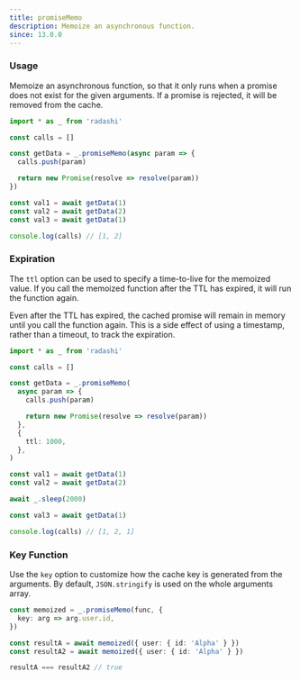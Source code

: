 ```yaml
---
title: promiseMemo
description: Memoize an asynchronous function.
since: 13.0.0
---
```


### Usage

Memoize an asynchronous function, so that it only runs when a promise does not exist for the given arguments. If a promise is rejected, it will be removed from the cache.

```ts
import * as _ from 'radashi'

const calls = []

const getData = _.promiseMemo(async param => {
  calls.push(param)

  return new Promise(resolve => resolve(param))
})

const val1 = await getData(1)
const val2 = await getData(2)
const val3 = await getData(1)

console.log(calls) // [1, 2]
```

### Expiration

The `ttl` option can be used to specify a time-to-live for the memoized value. If you call the memoized function after the TTL has expired, it will run the function again.

Even after the TTL has expired, the cached promise will remain in memory until you call the function again. This is a side effect of using a timestamp, rather than a timeout, to track the expiration.

```ts
import * as _ from 'radashi'

const calls = []

const getData = _.promiseMemo(
  async param => {
    calls.push(param)

    return new Promise(resolve => resolve(param))
  },
  {
    ttl: 1000,
  },
)

const val1 = await getData(1)
const val2 = await getData(2)

await _.sleep(2000)

const val3 = await getData(1)

console.log(calls) // [1, 2, 1]
```

### Key Function

Use the `key` option to customize how the cache key is generated from the arguments. By default, `JSON.stringify` is used on the whole arguments array.

```ts
const memoized = _.promiseMemo(func, {
  key: arg => arg.user.id,
})

const resultA = await memoized({ user: { id: 'Alpha' } })
const resultA2 = await memoized({ user: { id: 'Alpha' } })

resultA === resultA2 // true
```
